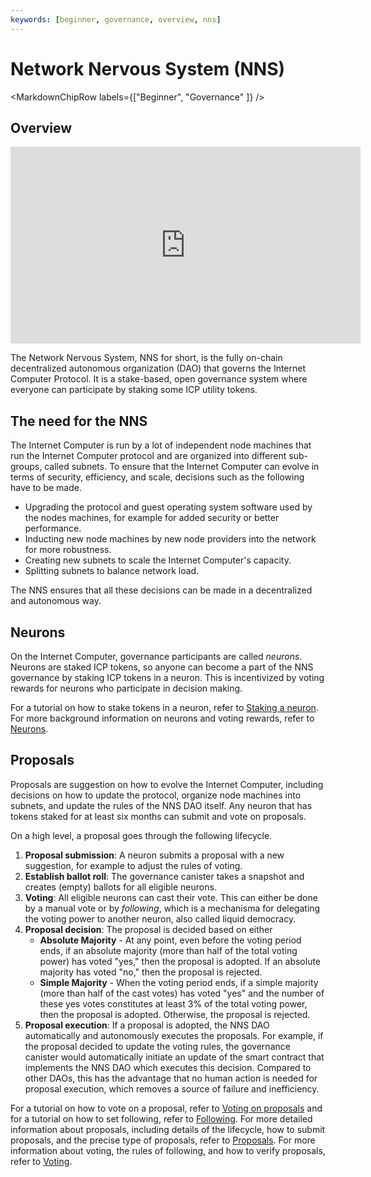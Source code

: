 ```yaml
---
keywords: [beginner, governance, overview, nns]
---
```



# Network Nervous System (NNS)

<MarkdownChipRow labels={["Beginner", "Governance" ]} />

## Overview
<iframe width="560" height="315" src="https://www.youtube.com/embed/1uX-fRgvXjU?si=VAYJNj7ecJsrfxPb" title="YouTube video player" frameborder="0" allow="accelerometer; autoplay; clipboard-write; encrypted-media; gyroscope; picture-in-picture; web-share" referrerpolicy="strict-origin-when-cross-origin" allowfullscreen></iframe>

The Network Nervous System, NNS for short, is the fully on-chain decentralized autonomous organization (DAO) that governs the Internet Computer Protocol.
It is a stake-based, open governance system where everyone can participate by staking some ICP utility tokens.

## The need for the NNS
The Internet Computer is run by a lot of independent node machines that run the Internet Computer protocol and are organized into different sub-groups, called subnets.
To ensure that the Internet Computer can evolve in terms of security, efficiency, and scale, decisions such as the following have to be made.
-   Upgrading the protocol and guest operating system software used by the nodes machines, for example for added security or better performance.
-   Inducting new node machines by new node providers into the network for more robustness.
-   Creating new subnets to scale the Internet Computer's capacity.
-   Splitting subnets to balance network load.

The NNS ensures that all these decisions can be made in a decentralized and autonomous way.

## Neurons
On the Internet Computer, governance participants are called _neurons_.
Neurons are staked ICP tokens, so anyone can become a part of the NNS governance by staking ICP tokens in a neuron.
This is incentivized by voting rewards for neurons who participate in decision making.

For a tutorial on how to stake tokens in a neuron, refer to [Staking a neuron](/docs/current/developer-docs/daos/nns/nns-dapp-staking-a-neuron).
For more background information on neurons and voting rewards, refer to [Neurons](/docs/current/developer-docs/daos/nns/neuron-overview).


## Proposals
Proposals are suggestion on how to evolve the Internet Computer, including decisions on how to update the protocol, organize node machines
 into subnets, and update the rules of the NNS DAO itself.
Any neuron that has tokens staked for at least six months can submit and vote on proposals.

On a high level, a proposal goes through the following lifecycle.

1. **Proposal submission**: A neuron submits a proposal with a new suggestion, for example to adjust the rules of voting.
2. **Establish ballot roll**: The governance canister takes a snapshot and creates (empty) ballots for all eligible neurons.
3. **Voting**: All eligible neurons can cast their vote. This can either be done by a manual vote or by _following_, which is a mechanisma for delegating the voting power to another neuron, also called liquid democracy.
4. **Proposal decision**: The proposal is decided based on either
    - **Absolute Majority** - At any point, even before the voting period ends, if an absolute majority (more than half of the total voting power) has voted "yes," then the proposal is adopted. If an absolute majority has voted "no," then the proposal is rejected.
    - **Simple Majority** - When the voting period ends, if a simple majority (more than half of the cast votes) has voted "yes" and the number of these yes votes constitutes at least 3% of the total voting power, then the proposal is adopted. Otherwise, the proposal is rejected.
5. **Proposal execution**: If a proposal is adopted, the NNS DAO automatically and autonomously executes the proposals. For example, if the proposal decided to update the voting rules, the governance canister would automatically initiate an update of the smart contract that implements the NNS DAO which executes this decision. Compared to other DAOs, this has the advantage that no human action is needed for proposal execution, which removes a source of failure and inefficiency.

For a tutorial on how to vote on a proposal, refer to [Voting on proposals](/docs/current/developer-docs/daos/nns/nns-dapp-voting-on-proposals) and for a tutorial on how to set following, refer to [Following](/docs/current/developer-docs/daos/nns/nns-dapp-following-other-neurons).
For more detailed information about proposals, including details of the lifecycle, how to submit proposals, and the precise type of proposals, refer to [Proposals](/docs/current/developer-docs/daos/nns/proposal-overview).
For more information about voting, the rules of following, and how to verify proposals, refer to [Voting](/docs/current/developer-docs/daos/nns/voting-direct-voting).